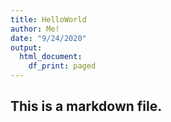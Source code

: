 ```yaml
---
title: HelloWorld
author: Me!
date: "9/24/2020"
output:
  html_document:
    df_print: paged
---
```


## This is a markdown file.